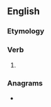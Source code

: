 ==English==

===Etymology===
{{suffix|en|nurse|eth}}

===Verb===
{{head|en|verb form}}

# {{en-archaic third-person singular of|nurse}}

===Anagrams===
* {{anagrams|en|a=ehnrstu|hunters|reshunt|shunter}}